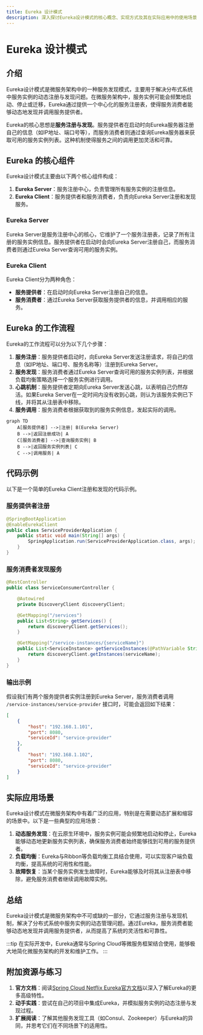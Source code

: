 ```yaml
---
title: Eureka 设计模式
description: 深入探讨Eureka设计模式的核心概念、实现方式及其在实际应用中的使用场景，帮助初学者掌握这一重要的微服务架构模式。
---
```


# Eureka 设计模式

## 介绍

Eureka设计模式是微服务架构中的一种服务发现模式，主要用于解决分布式系统中服务实例的动态注册与发现问题。在微服务架构中，服务实例可能会频繁地启动、停止或迁移，Eureka通过提供一个中心化的服务注册表，使得服务消费者能够动态地发现并调用服务提供者。

Eureka的核心思想是**服务注册与发现**。服务提供者在启动时向Eureka服务器注册自己的信息（如IP地址、端口号等），而服务消费者则通过查询Eureka服务器来获取可用的服务实例列表。这种机制使得服务之间的调用更加灵活和可靠。

## Eureka 的核心组件

Eureka设计模式主要由以下两个核心组件构成：

1. **Eureka Server**：服务注册中心，负责管理所有服务实例的注册信息。
2. **Eureka Client**：服务提供者和服务消费者，负责向Eureka Server注册和发现服务。

### Eureka Server

Eureka Server是服务注册中心的核心，它维护了一个服务注册表，记录了所有注册的服务实例信息。服务提供者在启动时会向Eureka Server注册自己，而服务消费者则通过Eureka Server查询可用的服务实例。

### Eureka Client

Eureka Client分为两种角色：
- **服务提供者**：在启动时向Eureka Server注册自己的信息。
- **服务消费者**：通过Eureka Server获取服务提供者的信息，并调用相应的服务。

## Eureka 的工作流程

Eureka的工作流程可以分为以下几个步骤：

1. **服务注册**：服务提供者启动时，向Eureka Server发送注册请求，将自己的信息（如IP地址、端口号、服务名称等）注册到Eureka Server。
2. **服务发现**：服务消费者通过Eureka Server查询可用的服务实例列表，并根据负载均衡策略选择一个服务实例进行调用。
3. **心跳机制**：服务提供者定期向Eureka Server发送心跳，以表明自己仍然存活。如果Eureka Server在一定时间内没有收到心跳，则认为该服务实例已下线，并将其从注册表中移除。
4. **服务调用**：服务消费者根据获取到的服务实例信息，发起实际的调用。

```mermaid
graph TD
    A[服务提供者] -->|注册| B(Eureka Server)
    B -->|返回注册成功| A
    C[服务消费者] -->|查询服务实例| B
    B -->|返回服务实例列表| C
    C -->|调用服务| A
```

## 代码示例

以下是一个简单的Eureka Client注册和发现的代码示例。

### 服务提供者注册

```java
@SpringBootApplication
@EnableEurekaClient
public class ServiceProviderApplication {
    public static void main(String[] args) {
        SpringApplication.run(ServiceProviderApplication.class, args);
    }
}
```

### 服务消费者发现服务

```java
@RestController
public class ServiceConsumerController {

    @Autowired
    private DiscoveryClient discoveryClient;

    @GetMapping("/services")
    public List<String> getServices() {
        return discoveryClient.getServices();
    }

    @GetMapping("/service-instances/{serviceName}")
    public List<ServiceInstance> getServiceInstances(@PathVariable String serviceName) {
        return discoveryClient.getInstances(serviceName);
    }
}
```

### 输出示例

假设我们有两个服务提供者实例注册到Eureka Server，服务消费者调用 `/service-instances/service-provider` 接口时，可能会返回如下结果：

```json
[
    {
        "host": "192.168.1.101",
        "port": 8080,
        "serviceId": "service-provider"
    },
    {
        "host": "192.168.1.102",
        "port": 8080,
        "serviceId": "service-provider"
    }
]
```

## 实际应用场景

Eureka设计模式在微服务架构中有着广泛的应用，特别是在需要动态扩展和缩容的场景中。以下是一些典型的应用场景：

1. **动态服务发现**：在云原生环境中，服务实例可能会频繁地启动和停止，Eureka能够动态地更新服务实例列表，确保服务消费者始终能够找到可用的服务提供者。
2. **负载均衡**：Eureka与Ribbon等负载均衡工具结合使用，可以实现客户端负载均衡，提高系统的可用性和性能。
3. **故障恢复**：当某个服务实例发生故障时，Eureka能够及时将其从注册表中移除，避免服务消费者继续调用故障实例。

## 总结

Eureka设计模式是微服务架构中不可或缺的一部分，它通过服务注册与发现机制，解决了分布式系统中服务实例的动态管理问题。通过Eureka，服务消费者能够动态地发现并调用服务提供者，从而提高了系统的灵活性和可靠性。

:::tip
在实际开发中，Eureka通常与Spring Cloud等微服务框架结合使用，能够极大地简化微服务架构的开发和维护工作。
:::

## 附加资源与练习

1. **官方文档**：阅读[Spring Cloud Netflix Eureka官方文档](https://spring.io/projects/spring-cloud-netflix)以深入了解Eureka的更多高级特性。
2. **动手实践**：尝试在自己的项目中集成Eureka，并模拟服务实例的动态注册与发现过程。
3. **扩展阅读**：了解其他服务发现工具（如Consul、Zookeeper）与Eureka的异同，并思考它们在不同场景下的适用性。